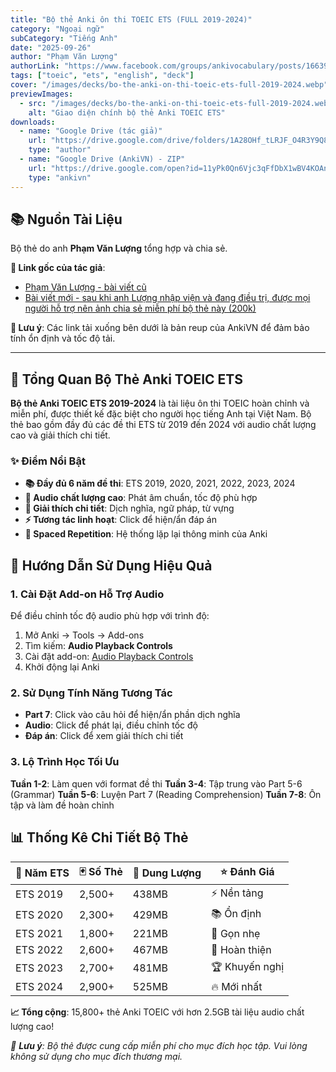 ```yaml
---
title: "Bộ thẻ Anki ôn thi TOEIC ETS (FULL 2019-2024)"
category: "Ngoại ngữ"
subCategory: "Tiếng Anh"
date: "2025-09-26"
author: "Phạm Văn Lượng"
authorLink: "https://www.facebook.com/groups/ankivocabulary/posts/1663916001034717"
tags: ["toeic", "ets", "english", "deck"]
cover: "/images/decks/bo-the-anki-on-thi-toeic-ets-full-2019-2024.webp"
previewImages:
  - src: "/images/decks/bo-the-anki-on-thi-toeic-ets-full-2019-2024.webp"
    alt: "Giao diện chính bộ thẻ Anki TOEIC ETS"
downloads:
  - name: "Google Drive (tác giả)"
    url: "https://drive.google.com/drive/folders/1A28OHf_tLRJF_O4R3Y9Q8-q70PD4QqMW"
    type: "author"
  - name: "Google Drive (AnkiVN) - ZIP"
    url: "https://drive.google.com/open?id=11yPk0Qn6Vjc3qFfDbX1wBV4KOAnsIsRi&usp=drive_fs"
    type: "ankivn"
---
```


## 📚 Nguồn Tài Liệu

Bộ thẻ do anh **Phạm Văn Lượng** tổng hợp và chia sẻ.

**🔗 Link gốc của tác giả**:
- [Phạm Văn Lượng - bài viết cũ](https://www.facebook.com/groups/ankivocabulary/posts/1663916001034717)
- [Bài viết mới - sau khi anh Lượng nhập viện và đang điều trị, được mọi người hỗ trợ nên ảnh chia sẻ miễn phí bộ thẻ này (200k)](https://www.facebook.com/share/p/1BuLXb53K2/)

**📌 Lưu ý**: Các link tải xuống bên dưới là bản reup của AnkiVN để đảm bảo tính ổn định và tốc độ tải.

---

## 🎯 Tổng Quan Bộ Thẻ Anki TOEIC ETS

**Bộ thẻ Anki TOEIC ETS 2019-2024** là tài liệu ôn thi TOEIC hoàn chỉnh và miễn phí, được thiết kế đặc biệt cho người học tiếng Anh tại Việt Nam. Bộ thẻ bao gồm đầy đủ các đề thi ETS từ 2019 đến 2024 với audio chất lượng cao và giải thích chi tiết.

### ✨ Điểm Nổi Bật

- **📚 Đầy đủ 6 năm đề thi**: ETS 2019, 2020, 2021, 2022, 2023, 2024
- **🎵 Audio chất lượng cao**: Phát âm chuẩn, tốc độ phù hợp
- **📖 Giải thích chi tiết**: Dịch nghĩa, ngữ pháp, từ vựng
- **⚡ Tương tác linh hoạt**: Click để hiện/ẩn đáp án
- **🔄 Spaced Repetition**: Hệ thống lặp lại thông minh của Anki

## 🚀 Hướng Dẫn Sử Dụng Hiệu Quả

### **1. Cài Đặt Add-on Hỗ Trợ Audio**

Để điều chỉnh tốc độ audio phù hợp với trình độ:

1. Mở Anki → Tools → Add-ons
2. Tìm kiếm: **Audio Playback Controls**
3. Cài đặt add-on: [Audio Playback Controls](https://ankiweb.net/shared/info/312734862)
4. Khởi động lại Anki

### **2. Sử Dụng Tính Năng Tương Tác**

- **Part 7**: Click vào câu hỏi để hiện/ẩn phần dịch nghĩa
- **Audio**: Click để phát lại, điều chỉnh tốc độ
- **Đáp án**: Click để xem giải thích chi tiết

### **3. Lộ Trình Học Tối Ưu**

**Tuần 1-2**: Làm quen với format đề thi
**Tuần 3-4**: Tập trung vào Part 5-6 (Grammar)
**Tuần 5-6**: Luyện Part 7 (Reading Comprehension)
**Tuần 7-8**: Ôn tập và làm đề hoàn chỉnh

## 📊 Thống Kê Chi Tiết Bộ Thẻ

| 📅 Năm ETS | 🃏 Số Thẻ | 💾 Dung Lượng | ⭐ Đánh Giá |
|------------|-----------|---------------|-------------|
| ETS 2019   | 2,500+    | 438MB         | ⚡ Nền tảng |
| ETS 2020   | 2,300+    | 429MB         | 📚 Ổn định |
| ETS 2021   | 1,800+    | 221MB         | 🎯 Gọn nhẹ |
| ETS 2022   | 2,600+    | 467MB         | 💪 Hoàn thiện |
| ETS 2023   | 2,700+    | 481MB         | 🏆 Khuyến nghị |
| ETS 2024   | 2,900+    | 525MB         | 🔥 Mới nhất |

**📈 Tổng cộng**: 15,800+ thẻ Anki TOEIC với hơn 2.5GB tài liệu audio chất lượng cao!


*📌 **Lưu ý**: Bộ thẻ được cung cấp miễn phí cho mục đích học tập. Vui lòng không sử dụng cho mục đích thương mại.*